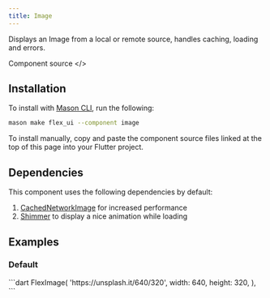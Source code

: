 ```yaml
---
title: Image
---
```


Displays an Image from a local or remote source, handles caching, loading and errors.

<LinkButton href="https://github.com/flex-storefront/flex_ui/blob/main/lib/widgets/image/image.dart">Component source \</></LinkButton>

## Installation

To install with [Mason CLI](https://pub.dev/packages/mason_cli), run the following:

```zsh
mason make flex_ui --component image
```

To install manually, copy and paste the component source files linked at the top of this page into your Flutter project.

## Dependencies

This component uses the following dependencies by default:
1. [CachedNetworkImage](https://pub.dev/packages/cached_network_image) for increased performance
2. [Shimmer](https://pub.dev/packages/shimmer) to display a nice animation while loading

## Examples

### Default

<Preview src="https://flex-ui-playground.web.app/image" minHeight="400px">
 ```dart
FlexImage(
  'https://unsplash.it/640/320',
  width: 640,
  height: 320,
),
```
</Preview>